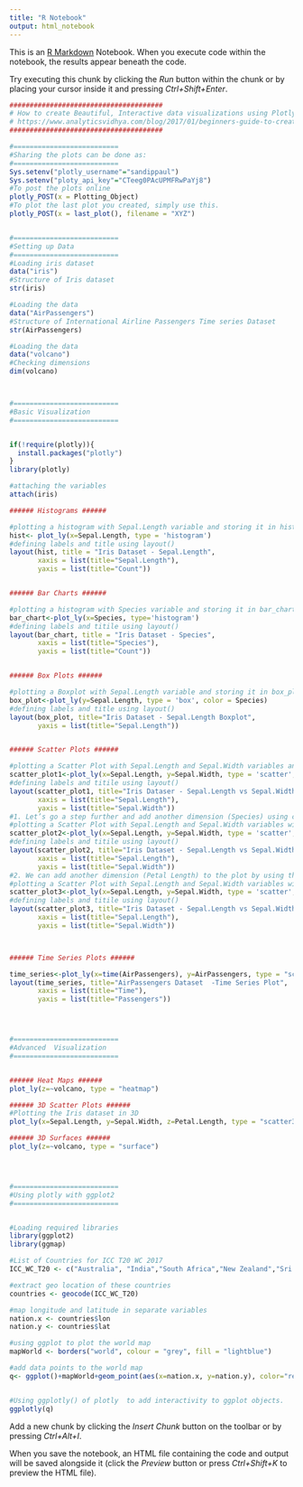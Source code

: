 ```yaml
---
title: "R Notebook"
output: html_notebook
---
```


This is an [R Markdown](http://rmarkdown.rstudio.com) Notebook. When you execute code within the notebook, the results appear beneath the code. 

Try executing this chunk by clicking the *Run* button within the chunk or by placing your cursor inside it and pressing *Ctrl+Shift+Enter*. 

```r

######################################
# How to create Beautiful, Interactive data visualizations using Plotly in R and Python? 
# https://www.analyticsvidhya.com/blog/2017/01/beginners-guide-to-create-beautiful-interactive-data-visualizations-using-plotly-in-r-and-python/
######################################

#==========================
#Sharing the plots can be done as:
#==========================
Sys.setenv("plotly_username"="sandippaul")
Sys.setenv("ploty_api_key"="CTeeg0PAcUPMFRwPaYj8")
#To post the plots online
plotly_POST(x = Plotting_Object)
#To plot the last plot you created, simply use this.
plotly_POST(x = last_plot(), filename = "XYZ")


#==========================
#Setting up Data
#==========================
#Loading iris dataset
data("iris")
#Structure of Iris dataset
str(iris)

#Loading the data
data("AirPassengers")
#Structure of International Airline Passengers Time series Dataset
str(AirPassengers)

#Loading the data
data("volcano")
#Checking dimensions
dim(volcano)



#==========================
#Basic Visualization
#==========================


if(!require(plotly)){
  install.packages("plotly")
}
library(plotly)

#attaching the variables
attach(iris)

###### Histograms ######

#plotting a histogram with Sepal.Length variable and storing it in hist
hist<- plot_ly(x=Sepal.Length, type = 'histogram')
#defining labels and title using layout()
layout(hist, title = "Iris Dataset - Sepal.Length", 
       xaxis = list(title="Sepal.Length"), 
       yaxis = list(title="Count"))


###### Bar Charts ######

#plotting a histogram with Species variable and storing it in bar_chart
bar_chart<-plot_ly(x=Species, type='histogram')
#defining labels and titile using layout()
layout(bar_chart, title = "Iris Dataset - Species",
       xaxis = list(title="Species"),
       yaxis = list(title="Count"))


###### Box Plots ######

#plotting a Boxplot with Sepal.Length variable and storing it in box_plot
box_plot<-plot_ly(y=Sepal.Length, type = 'box', color = Species)
#defining labels and title using layout()
layout(box_plot, title="Iris Dataset - Sepal.Length Boxplot",
       yaxis = list(title="Sepal.Length"))


###### Scatter Plots ######

#plotting a Scatter Plot with Sepal.Length and Sepal.Width variables and storing it in scatter_plot1
scatter_plot1<-plot_ly(x=Sepal.Length, y=Sepal.Width, type = 'scatter', mode='markers')
#defining labels and titile using layout()
layout(scatter_plot1, title="Iris Dataser - Sepal.Length vs Sepal.Width",
       xaxis = list(title="Sepal.Length"),
       yaxis = list(title="Sepal.Width"))
#1. Let’s go a step further and add another dimension (Species) using color.
#plotting a Scatter Plot with Sepal.Length and Sepal.Width variables with color representing the Species and storing it in scatter_plot12
scatter_plot2<-plot_ly(x=Sepal.Length, y=Sepal.Width, type = 'scatter', mode='markers', color = Species)
#defining labels and titile using layout()
layout(scatter_plot2, title="Iris Dataset - Sepal.Length vs Sepal.Width",
       xaxis = list(title="Sepal.Length"),
       yaxis = list(title="Sepal.Width"))
#2. We can add another dimension (Petal Length) to the plot by using the size of each data point in the plot.
#plotting a Scatter Plot with Sepal.Length and Sepal.Width variables with color represneting the Species and size representing the Petal.Length. Then, storing it in scatter_plot3
scatter_plot3<-plot_ly(x=Sepal.Length, y=Sepal.Width, type = 'scatter', mode='markers', color = Species, size = Petal.Length)
#defining labels and titile using layout()
layout(scatter_plot3, title="Iris Dataset - Sepal.Length vs Sepal.Width",
       xaxis = list(title="Sepal.Length"),
       yaxis = list(title="Sepal.Width"))



###### Time Series Plots ######

time_series<-plot_ly(x=time(AirPassengers), y=AirPassengers, type = "scatter", mode="lines")
layout(time_series, title="AirPassengers Dataset  -Time Series Plot",
       xaxis = list(title="Time"),
       yaxis = list(title="Passengers"))




#==========================
#Advanced  Visualization
#==========================


###### Heat Maps ######
plot_ly(z=~volcano, type = "heatmap")

###### 3D Scatter Plots ######
#Plotting the Iris dataset in 3D
plot_ly(x=Sepal.Length, y=Sepal.Width, z=Petal.Length, type = "scatter3d", mode='markers', size = Petal.Width, color = Species)

###### 3D Surfaces ######
plot_ly(z=~volcano, type = "surface")




#==========================
#Using plotly with ggplot2
#==========================


#Loading required libraries
library(ggplot2)
library(ggmap)

#List of Countries for ICC T20 WC 2017
ICC_WC_T20 <- c("Australia", "India","South Africa","New Zealand","Sri Lanka","England","Bangladesh","Pakistan","West Indies","Ireland","Zimbabwe","Afghanistan")

#extract geo location of these countries
countries <- geocode(ICC_WC_T20)

#map longitude and latitude in separate variables
nation.x <- countries$lon
nation.y <- countries$lat

#using ggplot to plot the world map
mapWorld <- borders("world", colour = "grey", fill = "lightblue")

#add data points to the world map
q<- ggplot()+mapWorld+geom_point(aes(x=nation.x, y=nation.y), color="red", size=3)


#Using ggplotly() of plotly  to add interactivity to ggplot objects.
ggplotly(q)


```

Add a new chunk by clicking the *Insert Chunk* button on the toolbar or by pressing *Ctrl+Alt+I*.

When you save the notebook, an HTML file containing the code and output will be saved alongside it (click the *Preview* button or press *Ctrl+Shift+K* to preview the HTML file).
